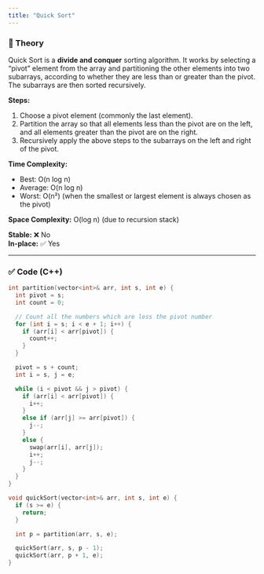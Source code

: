 ```yaml
---
title: "Quick Sort"
---
```


### 📖 Theory

Quick Sort is a **divide and conquer** sorting algorithm. It works by selecting a "pivot" element from the array and partitioning the other elements into two subarrays, according to whether they are less than or greater than the pivot. The subarrays are then sorted recursively.

**Steps:**

1. Choose a pivot element (commonly the last element).
2. Partition the array so that all elements less than the pivot are on the left, and all elements greater than the pivot are on the right.
3. Recursively apply the above steps to the subarrays on the left and right of the pivot.

**Time Complexity:**

- Best: O(n log n)
- Average: O(n log n)
- Worst: O(n²) (when the smallest or largest element is always chosen as the pivot)

**Space Complexity:** O(log n) (due to recursion stack)

**Stable:** ❌ No  
**In-place:** ✅ Yes

---

### ✅ Code (C++)

```cpp
int partition(vector<int>& arr, int s, int e) {
  int pivot = s;
  int count = 0;

  // Count all the numbers which are less the pivot number
  for (int i = s; i < e + 1; i++) {
    if (arr[i] < arr[pivot]) {
      count++;
    }
  }

  pivot = s + count;
  int i = s, j = e;

  while (i < pivot && j > pivot) {
    if (arr[i] < arr[pivot]) {
      i++;
    }
    else if (arr[j] >= arr[pivot]) {
      j--;
    }
    else {
      swap(arr[i], arr[j]);
      i++;
      j--;
    }
  }
}

void quickSort(vector<int>& arr, int s, int e) {
  if (s >= e) {
    return;
  }

  int p = partition(arr, s, e);

  quickSort(arr, s, p - 1);
  quickSort(arr, p + 1, e);
}
```
